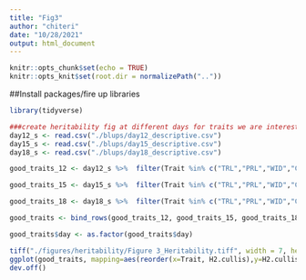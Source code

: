 ```yaml
---
title: "Fig3"
author: "chiteri"
date: "10/28/2021"
output: html_document
---
```


```r
knitr::opts_chunk$set(echo = TRUE)
knitr::opts_knit$set(root.dir = normalizePath(".."))
```

##Install packages/fire up libraries

```r

library(tidyverse)
```

```r
###create heritability fig at different days for traits we are interested in
day12_s <- read.csv("./blups/day12_descriptive.csv")
day15_s <- read.csv("./blups/day15_descriptive.csv")
day18_s <- read.csv("./blups/day18_descriptive.csv")

good_traits_12 <- day12_s %>%  filter(Trait %in% c("TRL","PRL","WID","CVA","LRB","VOL","LRA", "SOL2","LED","RHZO","TRL_GR","TRLUpper","NWA","SurfaceArea", "DIA", "DEP")) %>% select(Trait, H2.cullis) %>% arrange(H2.cullis) %>% mutate(day = rep(12))

good_traits_15 <- day15_s %>%  filter(Trait %in% c("TRL","PRL","WID","CVA","LRB","VOL","LRA", "SOL2","LED","RHZO","TRL_GR","TRLUpper","NWA","SurfaceArea", "DIA", "DEP")) %>% select(Trait, H2.cullis) %>% arrange(H2.cullis) %>% mutate(day = rep(15))

good_traits_18 <- day18_s %>%  filter(Trait %in% c("TRL","PRL","WID","CVA","LRB","VOL","LRA", "SOL2","LED","RHZO","TRL_GR","TRLUpper","NWA","SurfaceArea", "DIA", "DEP", "SDW","RDW","TDW","RSR")) %>% select(Trait, H2.cullis) %>% arrange(H2.cullis) %>% mutate(day = rep(18))

good_traits <- bind_rows(good_traits_12, good_traits_15, good_traits_18 )

good_traits$day <- as.factor(good_traits$day)

tiff("./figures/heritability/Figure 3_Heritability.tiff", width = 7, height = 5, units = 'in', res = 300)
ggplot(good_traits, mapping=aes(reorder(x=Trait, H2.cullis),y=H2.cullis, fill=day )) + geom_bar(stat = "identity", position = position_dodge(),width = 0.5)  + ylab("Broad sense heritability (H)") + xlab("Root Trait") + theme(plot.title = element_text(hjust = 0.5), axis.text.x = element_text(angle=90, hjust=1)) + ylim(0,1)
dev.off()

``` 